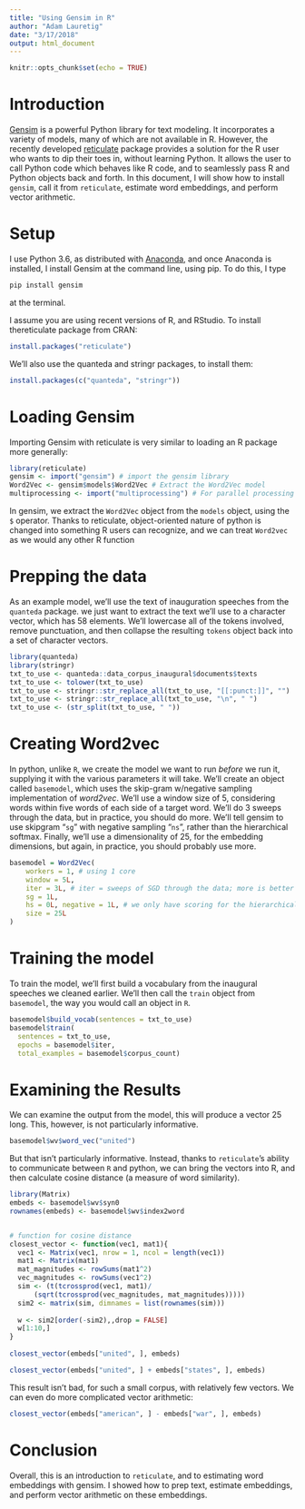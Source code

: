 ```yaml
---
title: "Using Gensim in R"
author: "Adam Lauretig"
date: "3/17/2018"
output: html_document
---
```


```r
knitr::opts_chunk$set(echo = TRUE)
```

# Introduction

[Gensim](https://radimrehurek.com/gensim/) is a powerful Python library for text modeling. It incorporates a variety of models, many of which are not available in R. However, the recently developed [reticulate](https://cran.r-project.org/web/packages/reticulate/index.html) package provides a solution for the R user who wants to dip their toes in, without learning Python.  It allows the user to call Python code which behaves like R code, and to seamlessly pass R and Python objects back and forth. In this document, I will show how to install `gensim`, call it from `reticulate`, estimate word embeddings, and perform vector arithmetic.

# Setup

I use Python 3.6, as distributed with [Anaconda](https://www.anaconda.com/download/#macos), and once Anaconda is installed, I install Gensim at the command line, using pip. To do this, I type 
```bash
pip install gensim
```
at the terminal.

I assume you are using recent versions of R, and RStudio. To install thereticulate package from CRAN:
```r
install.packages("reticulate")
```

We'll also use the quanteda and stringr packages, to install them:
```r
install.packages(c("quanteda", "stringr"))
```

# Loading Gensim

Importing Gensim with reticulate is very similar to loading an R package more generally:
```r
library(reticulate)
gensim <- import("gensim") # import the gensim library
Word2Vec <- gensim$models$Word2Vec # Extract the Word2Vec model
multiprocessing <- import("multiprocessing") # For parallel processing

```
In gensim, we extract the `Word2Vec` object from the `models` object, using the `$` operator. Thanks to reticulate, object-oriented nature of python is changed into something R users can recognize, and we can treat `Word2vec` as we would any other R function

# Prepping the data

As an example model, we'll use the text of inauguration speeches from the `quanteda` package. we just want to extract the text we'll use to a character vector, which has 58 elements. We'll lowercase all of the tokens involved, remove punctuation, and then collapse the resulting `tokens` object back into a set of character vectors.

```r
library(quanteda)
library(stringr)
txt_to_use <- quanteda::data_corpus_inaugural$documents$texts
txt_to_use <- tolower(txt_to_use)
txt_to_use <- stringr::str_replace_all(txt_to_use, "[[:punct:]]", "")
txt_to_use <- stringr::str_replace_all(txt_to_use, "\n", " ")
txt_to_use <- (str_split(txt_to_use, " "))

```


# Creating Word2vec

In python, unlike `R`, we create the model we want to run *before* we run it, supplying it with the various parameters it will take. We'll create an object called `basemodel`, which uses the skip-gram w/negative sampling implementation of *word2vec*. We'll use a window size of 5, considering words within five words of each side of a target word. We'll do 3 sweeps through the data, but in practice, you should do more. We'll tell gensim to use skipgram "`sg`" with negative sampling "`ns`", rather than the hierarchical softmax. Finally, we'll use a dimensionality of 25, for the embedding dimensions, but again, in practice, you should probably use more.

```r

basemodel = Word2Vec(
    workers = 1, # using 1 core
    window = 5L,
    iter = 3L, # iter = sweeps of SGD through the data; more is better
    sg = 1L,
    hs = 0L, negative = 1L, # we only have scoring for the hierarchical softmax setup
    size = 25L
)
```


# Training the model

To train the model, we'll first build a vocabulary from the inaugural speeches we cleaned earlier. We'll then call the `train` object from `basemodel`, the way you would call an object in `R`. 

```r


basemodel$build_vocab(sentences = txt_to_use)
basemodel$train(
  sentences = txt_to_use,
  epochs = basemodel$iter, 
  total_examples = basemodel$corpus_count)

```

# Examining the Results

We can examine the output from the model, this will produce a vector 25 long. This, however, is not particularly informative.

```r
basemodel$wv$word_vec("united")
```

But that isn't particularly informative. Instead, thanks to `reticulate`'s ability to communicate between `R` and python, we can bring the vectors into R, and then calculate cosine distance (a measure of word similarity).

```r
library(Matrix)
embeds <- basemodel$wv$syn0
rownames(embeds) <- basemodel$wv$index2word


# function for cosine distance
closest_vector <- function(vec1, mat1){
  vec1 <- Matrix(vec1, nrow = 1, ncol = length(vec1))
  mat1 <- Matrix(mat1)
  mat_magnitudes <- rowSums(mat1^2)
  vec_magnitudes <- rowSums(vec1^2)
  sim <- (t(tcrossprod(vec1, mat1)/
      (sqrt(tcrossprod(vec_magnitudes, mat_magnitudes)))))
  sim2 <- matrix(sim, dimnames = list(rownames(sim)))
  
  w <- sim2[order(-sim2),,drop = FALSE]
  w[1:10,]
}
  
closest_vector(embeds["united", ], embeds)

closest_vector(embeds["united", ] + embeds["states", ], embeds)


```

This result isn't bad, for such a small corpus, with relatively few vectors. We can even do more complicated vector arithmetic:

```r
closest_vector(embeds["american", ] - embeds["war", ], embeds)

```

# Conclusion

Overall, this is an introduction to `reticulate`, and to estimating word embeddings with gensim. I showed how to prep text, estimate embeddings, and perform vector arithmetic on these embeddings.
